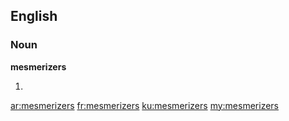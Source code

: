 ==English==
===Noun===
'''mesmerizers'''

#{{plural of|[[mesmerizer]]}}

[[ar:mesmerizers]]
[[fr:mesmerizers]]
[[ku:mesmerizers]]
[[my:mesmerizers]]